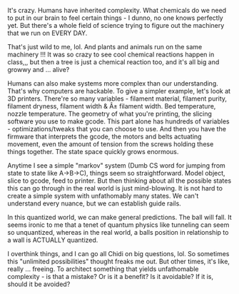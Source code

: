 It's crazy. Humans have inherited complexity. What chemicals do we need to put
in our brain to feel certain things - I dunno, no one knows perfectly yet. But
there's a whole field of science trying to figure out the machinery that we run
on EVERY DAY.

That's just wild to me, lol. And plants and animals run on the same machinery
!!! It was so crazy to see cool chemical reactions happen in class,,, but then a
tree is just a chemical reaction too, and it's all big and growwy and ... alive?

Humans can also make systems more complex than our understanding. That's why
computers are hackable. To give a simpler example, let's look at 3D printers.
There're so many variables - filament material, filament purity, filament
dryness, filament width & Â± filament width. Bed temperature, nozzle
temperature. The geometry of what you're printing, the slicing software you use
to make gcode. This part alone has hundreds of variables - optimizations/tweaks
that you can choose to use. And then you have the firmware that interprets the
gcode, the motors and belts actuating movement, even the amount of tension from
the screws holding these things together. The state space quickly grows
enormous.

Anytime I see a simple "markov" system (Dumb CS word for jumping from state to
state like A->B->C), things seem so straightforward. Model object, slice to
gcode, feed to printer. But then thinking about all the possible states this can
go through in the real world is just mind-blowing. It is not hard to create a
simple system with unfathomably many states. We can't understand every nuance,
but we can establish guide rails.

In this quantized world, we can make general predictions. The ball will fall. It
seems ironic to me that a tenet of quantum physics like tunneling can seem so
unquantized, whereas in the real world, a balls position in relationship to a
wall is ACTUALLY quantized.

I overthink things, and I can go all Chidi on big questions, lol. So sometimes
this "unlimited possibilities" thought freaks me out. But other times, it's
like, really ... freeing. To architect something that yields unfathomable
complexity - is that a mistake? Or is it a benefit? Is it avoidable? If it is,
should it be avoided?
